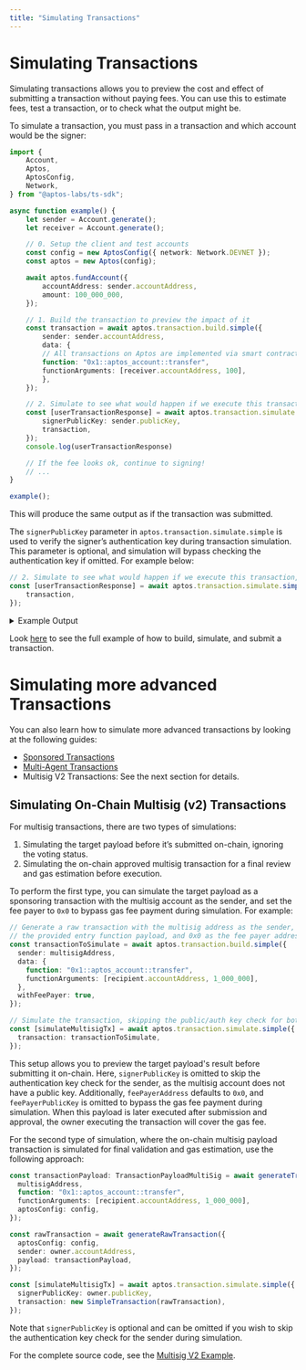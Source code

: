 ```yaml
---
title: "Simulating Transactions"
---
```


# Simulating Transactions

Simulating transactions allows you to preview the cost and effect of submitting a transaction without paying fees. 
You can use this to estimate fees, test a transaction, or to check what the output might be. 

To simulate a transaction, you must pass in a transaction and which account would be the signer:

```ts filename="simulate-a-transaction.ts"
import {
    Account,
    Aptos,
    AptosConfig,
    Network,
} from "@aptos-labs/ts-sdk";

async function example() {
    let sender = Account.generate();
    let receiver = Account.generate();

    // 0. Setup the client and test accounts
    const config = new AptosConfig({ network: Network.DEVNET });
    const aptos = new Aptos(config);

    await aptos.fundAccount({
        accountAddress: sender.accountAddress,
        amount: 100_000_000,
    });

    // 1. Build the transaction to preview the impact of it
    const transaction = await aptos.transaction.build.simple({
        sender: sender.accountAddress,
        data: {
        // All transactions on Aptos are implemented via smart contracts.
        function: "0x1::aptos_account::transfer",
        functionArguments: [receiver.accountAddress, 100],
        },
    });

    // 2. Simulate to see what would happen if we execute this transaction
    const [userTransactionResponse] = await aptos.transaction.simulate.simple({
        signerPublicKey: sender.publicKey,
        transaction,
    });
    console.log(userTransactionResponse)

    // If the fee looks ok, continue to signing!
    // ...
}

example();
```

This will produce the same output as if the transaction was submitted.

The `signerPublicKey` parameter in `aptos.transaction.simulate.simple` is used to verify the signer’s authentication key during transaction simulation. This parameter is optional, and simulation will bypass checking the authentication key if omitted. For example below:
```ts
// 2. Simulate to see what would happen if we execute this transaction, skipping the authentication key check
const [userTransactionResponse] = await aptos.transaction.simulate.simple({
    transaction,
});
```

<details>
<summary>Example Output</summary>
```bash filename="Terminal"
{
  version: '9534925',
  hash: '0xea50b6fbea39ad1ba015d11cda0e7478334669c34830bc3df067a260d680893c',
  state_change_hash: '0x0000000000000000000000000000000000000000000000000000000000000000',
  event_root_hash: '0x0000000000000000000000000000000000000000000000000000000000000000',
  state_checkpoint_hash: null,
  gas_used: '9',
  success: true,
  vm_status: 'Executed successfully',
  accumulator_root_hash: '0x0000000000000000000000000000000000000000000000000000000000000000',
  changes: [
    {
      address: '0x811d5a94ccb597fa2a4f7872a3c678867cff94130d9378c39304c1354ef54abe',
      state_key_hash: '0x09adecee8779b64d05847488e2dbec6679c0c9e2fe618caf0793472ba3a7e4ab',
      data: [Object],
      type: 'write_resource'
    },
    {
      address: '0x811d5a94ccb597fa2a4f7872a3c678867cff94130d9378c39304c1354ef54abe',
      state_key_hash: '0x0c70ede5412277b81d9f8d99369930ed5d56ad65862e3e878ad22dd5500833d0',
      data: [Object],
      type: 'write_resource'
    },
    {
      address: '0xf40c314051890d16ba0a2ba427e003a83e730956fdeccf6c8eebc893a229ddc1',
      state_key_hash: '0x503f9cffb248036da24e18875f3dce72bb33d1d3ef5cfdbdb2fb3411cd718f4f',
      data: [Object],
      type: 'write_resource'
    },
    {
      state_key_hash: '0x6e4b28d40f98a106a65163530924c0dcb40c1349d3aa915d108b4d6cfc1ddb19',
      handle: '0x1b854694ae746cdbd8d44186ca4929b2b337df21d1c74633be19b2710552fdca',
      key: '0x0619dc29a0aac8fa146714058e8dd6d2d0f3bdf5f6331907bf91f3acd81e6935',
      value: '0x708f579f62cb01000100000000000000',
      data: null,
      type: 'write_table_item'
    }
  ],
  sender: '0x811d5a94ccb597fa2a4f7872a3c678867cff94130d9378c39304c1354ef54abe',
  sequence_number: '0',
  max_gas_amount: '200000',
  gas_unit_price: '100',
  expiration_timestamp_secs: '1718983701',
  payload: {
    function: '0x1::aptos_account::transfer',
    type_arguments: [],
    arguments: [
      '0xf40c314051890d16ba0a2ba427e003a83e730956fdeccf6c8eebc893a229ddc1',
      '100'
    ],
    type: 'entry_function_payload'
  },
  signature: {
    public_key: '0x966b6b9aa8feb58ee1b911235dea1f185b9169de56303d18bb59937066881e44',
    signature: '0x00000000000000000000000000000000000000000000000000000000000000000000000000000000000000000000000000000000000000000000000000000000',
    type: 'ed25519_signature'
  },
  events: [
    {
      guid: [Object],
      sequence_number: '0',
      type: '0x1::coin::CoinWithdraw',
      data: [Object]
    },
    {
      guid: [Object],
      sequence_number: '0',
      type: '0x1::coin::WithdrawEvent',
      data: [Object]
    },
    {
      guid: [Object],
      sequence_number: '0',
      type: '0x1::coin::CoinDeposit',
      data: [Object]
    },
    {
      guid: [Object],
      sequence_number: '1',
      type: '0x1::coin::DepositEvent',
      data: [Object]
    },
    {
      guid: [Object],
      sequence_number: '0',
      type: '0x1::transaction_fee::FeeStatement',
      data: [Object]
    }
  ],
  timestamp: '1718983681460047'
}
```
</details>


Look [here](../building-transactions.mdx) to see the full example of how to build, simulate, and submit a transaction.

# Simulating more advanced Transactions

You can also learn how to simulate more advanced transactions by looking at the following guides:
 - [Sponsored Transactions](sponsoring-transactions.mdx)
 - [Multi-Agent Transactions](multi-agent-transactions.mdx)
 - Multisig V2 Transactions: See the next section for details.

## Simulating On-Chain Multisig (v2) Transactions
For multisig transactions, there are two types of simulations:
1. Simulating the target payload before it’s submitted on-chain, ignoring the voting status.
2. Simulating the on-chain approved multisig transaction for a final review and gas estimation before execution.

To perform the first type, you can simulate the target payload as a sponsoring transaction with the multisig account as the sender, and set the fee payer to `0x0` to bypass gas fee payment during simulation. For example:
```ts
// Generate a raw transaction with the multisig address as the sender,
// the provided entry function payload, and 0x0 as the fee payer address.
const transactionToSimulate = await aptos.transaction.build.simple({
  sender: multisigAddress,
  data: {
    function: "0x1::aptos_account::transfer",
    functionArguments: [recipient.accountAddress, 1_000_000],
  },
  withFeePayer: true,
});

// Simulate the transaction, skipping the public/auth key check for both the sender and the fee payer.
const [simulateMultisigTx] = await aptos.transaction.simulate.simple({
  transaction: transactionToSimulate,
});
```
This setup allows you to preview the target payload's result before submitting it on-chain. Here, `signerPublicKey` is omitted to skip the authentication key check for the sender, as the multisig account does not have a public key. Additionally, `feePayerAddress` defaults to `0x0`, and `feePayerPublicKey` is omitted to bypass the gas fee payment during simulation. When this payload is later executed after submission and approval, the owner executing the transaction will cover the gas fee.

For the second type of simulation, where the on-chain multisig payload transaction is simulated for final validation and gas estimation, use the following approach:
```ts
const transactionPayload: TransactionPayloadMultiSig = await generateTransactionPayload({
  multisigAddress,
  function: "0x1::aptos_account::transfer",
  functionArguments: [recipient.accountAddress, 1_000_000],
  aptosConfig: config,
});

const rawTransaction = await generateRawTransaction({
  aptosConfig: config,
  sender: owner.accountAddress,
  payload: transactionPayload,
});

const [simulateMultisigTx] = await aptos.transaction.simulate.simple({
  signerPublicKey: owner.publicKey,
  transaction: new SimpleTransaction(rawTransaction),
});
```
Note that `signerPublicKey` is optional and can be omitted if you wish to skip the authentication key check for the sender during simulation.

For the complete source code, see the [Multisig V2 Example](https://github.com/aptos-labs/aptos-ts-sdk/blob/main/examples/typescript-esm/multisig_v2.ts).
